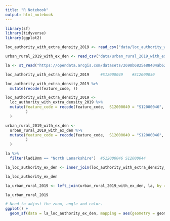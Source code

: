 ```yaml
---
title: "R Notebook"
output: html_notebook
---
```


```r
library(sf)
library(tidyverse)
library(ggplot2)

```

```r
loc_authority_with_extra_density_2019 <- read_csv("data/loc_authority_with_extra_density_2019.csv")

urban_rural_2019_with_ex_den <- read_csv("data/urban_rural_2019_with_ex_den.csv") 
```

```r
la <- st_read("https://opendata.arcgis.com/datasets/2698b6825e88404ab6272a5ff7f59ee6_0.geojson")

```

```r
loc_authority_with_extra_density_2019     #S12000049    #S12000050
```


```r
loc_authority_with_extra_density_2019 %>% 
  mutate(recode(feature_code, ))
```


```r
loc_authority_with_extra_density_2019 <-
  loc_authority_with_extra_density_2019 %>% 
  mutate(feature_code = recode(feature_code,  S12000049 = "S12000046", S12000050 = "S12000044" 
         )
  )

urban_rural_2019_with_ex_den <-
  urban_rural_2019_with_ex_den %>% 
  mutate(feature_code = recode(feature_code,  S12000049 = "S12000046", S12000050 = "S12000044" 
         )
  )
```


```r
la %>% 
  filter(lad18nm == "North Lanarkshire")  #S12000046 S12000044
```


```r
la_loc_authority_ex_den <- inner_join(loc_authority_with_extra_density_2019, la, by = c("feature_code" = "lad18cd"))

la_loc_authority_ex_den
```

```r
la_urban_rural_2019 <- left_join(urban_rural_2019_with_ex_den, la, by = c("feature_code" = "lad18cd"))

la_urban_rural_2019
```
```r
# Need to adjust the zoom, angle and color. 
ggplot() +
  geom_sf(data = la_loc_authority_ex_den, mapping = aes(geometry = geometry, fill = a_5_minute_walk_or_less), colour = "grey")
```


